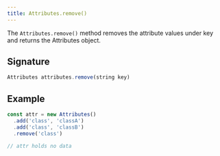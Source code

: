 ```yaml
---
title: Attributes.remove()
---
```


The `Attributes.remove()` method removes the attribute values under key and
returns the Attributes object.

## Signature

```js
Attributes attributes.remove(string key)
```

## Example

```js
const attr = new Attributes()
  .add('class', 'classA')
  .add('class', 'classB')
  .remove('class')

// attr holds no data
```
